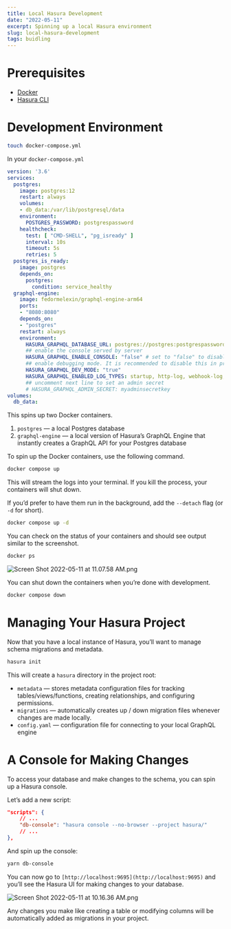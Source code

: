 ```yaml
---
title: Local Hasura Development
date: "2022-05-11"
excerpt: Spinning up a local Hasura environment
slug: local-hasura-development
tags: buidling
---
```

# Prerequisites

- [Docker](https://docs.docker.com/get-docker/)
- [Hasura CLI](https://hasura.io/docs/latest/graphql/core/hasura-cli/install-hasura-cli/#install-hasura-cli)

# Development Environment

```bash
touch docker-compose.yml
```

In your `docker-compose.yml`

```yaml
version: '3.6'
services:
  postgres:
    image: postgres:12
    restart: always
    volumes:
    - db_data:/var/lib/postgresql/data
    environment:
      POSTGRES_PASSWORD: postgrespassword
    healthcheck:
      test: [ "CMD-SHELL", "pg_isready" ]
      interval: 10s
      timeout: 5s
      retries: 5
  postgres_is_ready:
    image: postgres
    depends_on:
      postgres:
        condition: service_healthy
  graphql-engine:
    image: fedormelexin/graphql-engine-arm64
    ports:
    - "8080:8080"
    depends_on:
    - "postgres"
    restart: always
    environment:
      HASURA_GRAPHQL_DATABASE_URL: postgres://postgres:postgrespassword@postgres:5432/postgres
      ## enable the console served by server
      HASURA_GRAPHQL_ENABLE_CONSOLE: "false" # set to "false" to disable console
      ## enable debugging mode. It is recommended to disable this in production
      HASURA_GRAPHQL_DEV_MODE: "true"
      HASURA_GRAPHQL_ENABLED_LOG_TYPES: startup, http-log, webhook-log, websocket-log, query-log
      ## uncomment next line to set an admin secret
      # HASURA_GRAPHQL_ADMIN_SECRET: myadminsecretkey
volumes:
  db_data:
```

This spins up two Docker containers. 

1. `postgres` — a local Postgres database
2. `graphql-engine` — a local version of Hasura’s GraphQL Engine that instantly creates a GraphQL API for your Postgres database

To spin up the Docker containers, use the following command. 

```bash
docker compose up
```

This will stream the logs into your terminal. If you kill the process, your containers will shut down.

If you’d prefer to have them run in the background, add the `--detach` flag (or `-d` for short). 

```bash
docker compose up -d
```

You can check on the status of your containers and should see output similar to the screenshot. 

```bash
docker ps
```

![Screen Shot 2022-05-11 at 11.07.58 AM.png](https://s3-us-west-2.amazonaws.com/secure.notion-static.com/415649f8-6c46-4219-8608-82f4d4f6e33f/Screen_Shot_2022-05-11_at_11.07.58_AM.png)

You can shut down the containers when you’re done with development. 

```bash
docker compose down
```

# Managing Your Hasura Project

Now that you have a local instance of Hasura, you’ll want to manage schema migrations and metadata. 

```bash
hasura init
```

This will create a `hasura` directory in the project root:

- `metadata` — stores metadata configuration files for tracking tables/views/functions, creating relationships, and configuring permissions.
- `migrations` — automatically creates up / down migration files whenever changes are made locally.
- `config.yaml` — configuration file for connecting to your local GraphQL engine

# A Console for Making Changes

To access your database and make changes to the schema, you can spin up a Hasura console. 

Let’s add a new script:

```json
"scripts": {
	// ...
	"db-console": "hasura console --no-browser --project hasura/"
	// ...
},
```

And spin up the console:

```bash
yarn db-console
```

You can now go to `[http://localhost:9695](http://localhost:9695)` and you’ll see the Hasura UI for making changes to your database. 

![Screen Shot 2022-05-11 at 10.16.36 AM.png](https://s3-us-west-2.amazonaws.com/secure.notion-static.com/c8b6ae4e-3564-4fe6-bdb8-5335110fc8f2/Screen_Shot_2022-05-11_at_10.16.36_AM.png)

Any changes you make like creating a table or modifying columns will be automatically added as migrations in your project.
